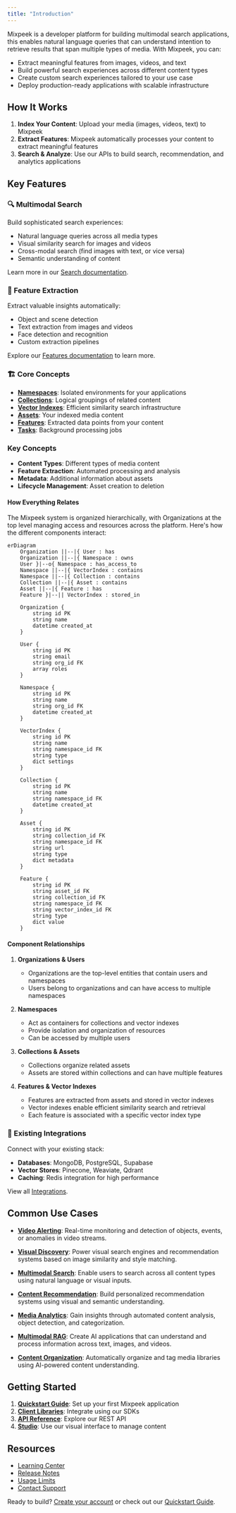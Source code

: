 ```yaml
---
title: "Introduction"
---
```


Mixpeek is a developer platform for building multimodal search applications, this enables natural language queries that can understand intention to retrieve results that span multiple types of media. With Mixpeek, you can:

- Extract meaningful features from images, videos, and text
- Build powerful search experiences across different content types
- Create custom search experiences tailored to your use case
- Deploy production-ready applications with scalable infrastructure

## How It Works

1. **Index Your Content**: Upload your media (images, videos, text) to Mixpeek
2. **Extract Features**: Mixpeek automatically processes your content to extract meaningful features
3. **Search & Analyze**: Use our APIs to build search, recommendation, and analytics applications

## Key Features

### 🔍 Multimodal Search

Build sophisticated search experiences:

- Natural language queries across all media types
- Visual similarity search for images and videos
- Cross-modal search (find images with text, or vice versa)
- Semantic understanding of content

Learn more in our [Search documentation](/search/queries).

### 🎯 Feature Extraction

Extract valuable insights automatically:

- Object and scene detection
- Text extraction from images and videos
- Face detection and recognition
- Custom extraction pipelines

Explore our [Features documentation](/concepts/features) to learn more.

### 🏗️ Core Concepts

- **[Namespaces](/concepts/namespaces)**: Isolated environments for your applications
- **[Collections](/concepts/collections)**: Logical groupings of related content
- **[Vector Indexes](/concepts/vector-indexes)**: Efficient similarity search infrastructure
- **[Assets](/concepts/assets)**: Your indexed media content
- **[Features](/concepts/features)**: Extracted data points from your content
- **[Tasks](/concepts/tasks)**: Background processing jobs

### Key Concepts

- **Content Types**: Different types of media content
- **Feature Extraction**: Automated processing and analysis
- **Metadata**: Additional information about assets
- **Lifecycle Management**: Asset creation to deletion

#### How Everything Relates

The Mixpeek system is organized hierarchically, with Organizations at the top level managing access and resources across the platform. Here's how the different components interact:

```mermaid
erDiagram
    Organization ||--|{ User : has
    Organization ||--|{ Namespace : owns
    User }|--o{ Namespace : has_access_to
    Namespace ||--|{ VectorIndex : contains
    Namespace ||--|{ Collection : contains
    Collection ||--|{ Asset : contains
    Asset ||--|{ Feature : has
    Feature }|--|| VectorIndex : stored_in

    Organization {
        string id PK
        string name
        datetime created_at
    }

    User {
        string id PK
        string email
        string org_id FK
        array roles
    }

    Namespace {
        string id PK
        string name
        string org_id FK
        datetime created_at
    }

    VectorIndex {
        string id PK
        string name
        string namespace_id FK
        string type
        dict settings
    }

    Collection {
        string id PK
        string name
        string namespace_id FK
        datetime created_at
    }

    Asset {
        string id PK
        string collection_id FK
        string namespace_id FK
        string url
        string type
        dict metadata
    }

    Feature {
        string id PK
        string asset_id FK
        string collection_id FK
        string namespace_id FK
        string vector_index_id FK
        string type
        dict value
    }
```

#### Component Relationships

1. **Organizations & Users**

   - Organizations are the top-level entities that contain users and namespaces
   - Users belong to organizations and can have access to multiple namespaces

2. **Namespaces**

   - Act as containers for collections and vector indexes
   - Provide isolation and organization of resources
   - Can be accessed by multiple users

3. **Collections & Assets**

   - Collections organize related assets
   - Assets are stored within collections and can have multiple features

4. **Features & Vector Indexes**
   - Features are extracted from assets and stored in vector indexes
   - Vector indexes enable efficient similarity search and retrieval
   - Each feature is associated with a specific vector index type

### 🔌 Existing Integrations

Connect with your existing stack:

- **Databases**: MongoDB, PostgreSQL, Supabase
- **Vector Stores**: Pinecone, Weaviate, Qdrant
- **Caching**: Redis integration for high performance

View all [Integrations](/integrations).

## Common Use Cases

- **[Video Alerting](/use-cases/video-alerting)**: Real-time monitoring and detection of objects, events, or anomalies in video streams.

- **[Visual Discovery](/use-cases/visual-discovery)**: Power visual search engines and recommendation systems based on image similarity and style matching.

- **[Multimodal Search](/use-cases/multimodal-search)**: Enable users to search across all content types using natural language or visual inputs.

- **[Content Recommendation](/use-cases/content-recommendation)**: Build personalized recommendation systems using visual and semantic understanding.

- **[Media Analytics](/use-cases/media-analytics)**: Gain insights through automated content analysis, object detection, and categorization.

- **[Multimodal RAG](/use-cases/multimodal-rag)**: Create AI applications that can understand and process information across text, images, and videos.

- **[Content Organization](/use-cases/content-organization)**: Automatically organize and tag media libraries using AI-powered content understanding.

## Getting Started

1. **[Quickstart Guide](/overview/quickstart)**: Set up your first Mixpeek application
2. **[Client Libraries](/overview/client-libraries)**: Integrate using our SDKs
3. **[API Reference](/api-reference)**: Explore our REST API
4. **[Studio](/studio/overview)**: Use our visual interface to manage content

## Resources

- [Learning Center](https://mixpeek.com/learn)
- [Release Notes](https://learn.mixpeek.com/release-notes/)
- [Usage Limits](/overview/limits)
- [Contact Support](https://mixpeek.com/contact)

Ready to build? [Create your account](https://mixpeek.com/start) or check out our [Quickstart Guide](/overview/quickstart).
